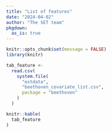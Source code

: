 ```yaml
---
title: "List of features"
date: "2024-04-02"
author: "The SET team"
pkgdown:
  as_is: true
---
```



```r
knitr::opts_chunk$set(message = FALSE)
library(knitr)

tab_feature <-
  read.csv(
    system.file(
      "extdata",
      "beethoven_covariate_list.csv",
      package = "beethoven"
    )
  )
```

```r
knitr::kable(
  tab_feature
)
```
